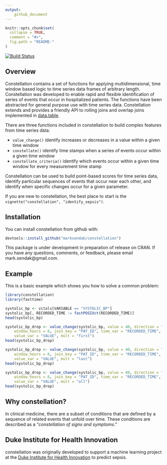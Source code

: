 ```yaml
---
output: 
    github_document
---
```


<!-- README.md is generated from README.Rmd. Please edit that file -->

```r
knitr::opts_chunk$set(
  collapse = TRUE,
  comment = "#>",
  fig.path = "README-"
)
```

[![Build Status](https://travis-ci.org/marksendak/constellation.svg?branch=master)](https://travis-ci.org/marksendak/constellation)

## Overview

Constellation contains a set of functions for applying multidimensional, time window based logic to time series data frames of arbitrary length. Constellation was developed to enable rapid and flexible identification of series of events that occur in hospitalized patients. The functions have been abstracted for general purpose use with time series data. Constellation extends and provides a friendly API to rolling joins and overlap joins implemented in [data.table](https://cran.r-project.org/web/packages/data.table/data.table.pdf).

There are three functions included in constellation to build complex features from time series data:

* `value_change()` identify increases or decreases in a value within a given time window
* `constellate()` identify time stamps when a series of events occur within a given time window
* `constellate_criteria()` identify which events occur within a given time window for every measurement time stamp

Constellation can be used to build point-based scores for time series data, identify particular sequences of events that occur near each other, and identify when specific changes occur for a given parameter.

If you are new to constellation, the best place to start is the `vignette("constellation", "identify_sepsis")`. 

## Installation

You can install constellation from github with:

```r
devtools::install_github("marksendak/constellation")
```

This package is under development in preparation of release on CRAN. If you have any questions, comments, or feedback, please email mark.sendak@gmail.com.

## Example

This is a basic example which shows you how to solve a common problem:

```r
library(constellation)
library(fasttime)

systolic_bp <- vitals[VARIABLE == "SYSTOLIC_BP"]
systolic_bp[, RECORDED_TIME := fastPOSIXct(RECORDED_TIME)]
head(systolic_bp)

systolic_bp_drop <- value_change(systolic_bp, value = 40, direction = "down",
    window_hours = 6, join_key = "PAT_ID", time_var = "RECORDED_TIME", 
    value_var = "VALUE", mult = "first")
head(systolic_bp_drop)

systolic_bp_drop <- value_change(systolic_bp, value = 40, direction = "down",
    window_hours = 6, join_key = "PAT_ID", time_var = "RECORDED_TIME", 
    value_var = "VALUE", mult = "last")
head(systolic_bp_drop)

systolic_bp_drop <- value_change(systolic_bp, value = 40, direction = "down",
    window_hours = 6, join_key = "PAT_ID", time_var = "RECORDED_TIME", 
    value_var = "VALUE", mult = "all")
head(systolic_bp_drop)
```

## Why constellation?

In clinical medicine, there are a subset of conditions that are defined by a sequence of related events that unfold over time. These conditions are described as a "*constellation of signs and symptoms*."

## Duke Institute for Health Innovation

constellation was originally developed to support a machine learning project at the [Duke Institute for Health Innovation](http://www.dihi.org/) to predict sepsis.
